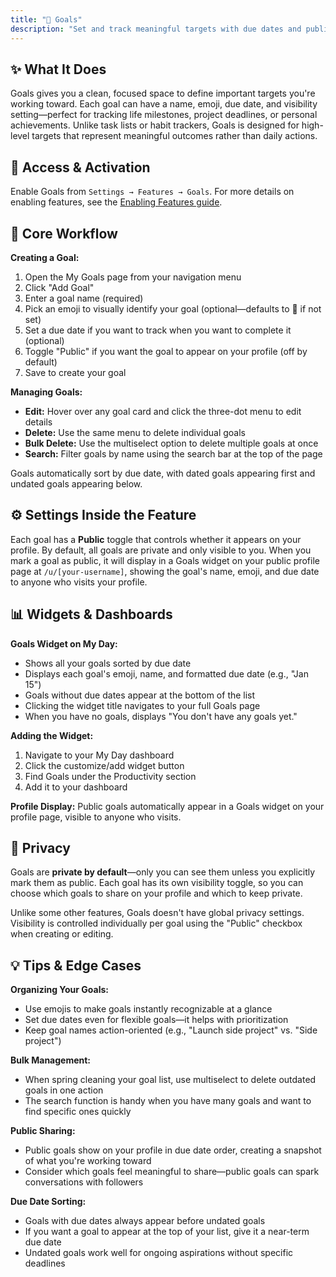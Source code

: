 ```yaml
---
title: "🎯 Goals"
description: "Set and track meaningful targets with due dates and public sharing options"
---
```


## ✨ What It Does

Goals gives you a clean, focused space to define important targets you're working toward. Each goal can have a name, emoji, due date, and visibility setting—perfect for tracking life milestones, project deadlines, or personal achievements. Unlike task lists or habit trackers, Goals is designed for high-level targets that represent meaningful outcomes rather than daily actions.

## 🚪 Access & Activation

Enable Goals from `Settings → Features → Goals`. For more details on enabling features, see the [Enabling Features guide](/docs/enabling-features).

## 🧭 Core Workflow

**Creating a Goal:**
1. Open the My Goals page from your navigation menu
2. Click "Add Goal"
3. Enter a goal name (required)
4. Pick an emoji to visually identify your goal (optional—defaults to 🎯 if not set)
5. Set a due date if you want to track when you want to complete it (optional)
6. Toggle "Public" if you want the goal to appear on your profile (off by default)
7. Save to create your goal

**Managing Goals:**
- **Edit:** Hover over any goal card and click the three-dot menu to edit details
- **Delete:** Use the same menu to delete individual goals
- **Bulk Delete:** Use the multiselect option to delete multiple goals at once
- **Search:** Filter goals by name using the search bar at the top of the page

Goals automatically sort by due date, with dated goals appearing first and undated goals appearing below.

## ⚙️ Settings Inside the Feature

Each goal has a **Public** toggle that controls whether it appears on your profile. By default, all goals are private and only visible to you. When you mark a goal as public, it will display in a Goals widget on your public profile page at `/u/[your-username]`, showing the goal's name, emoji, and due date to anyone who visits your profile.

## 📊 Widgets & Dashboards

**Goals Widget on My Day:**
- Shows all your goals sorted by due date
- Displays each goal's emoji, name, and formatted due date (e.g., "Jan 15")
- Goals without due dates appear at the bottom of the list
- Clicking the widget title navigates to your full Goals page
- When you have no goals, displays "You don't have any goals yet."

**Adding the Widget:**
1. Navigate to your My Day dashboard
2. Click the customize/add widget button
3. Find Goals under the Productivity section
4. Add it to your dashboard

**Profile Display:**
Public goals automatically appear in a Goals widget on your profile page, visible to anyone who visits.

## 🔐 Privacy

Goals are **private by default**—only you can see them unless you explicitly mark them as public. Each goal has its own visibility toggle, so you can choose which goals to share on your profile and which to keep private.

Unlike some other features, Goals doesn't have global privacy settings. Visibility is controlled individually per goal using the "Public" checkbox when creating or editing.

## 💡 Tips & Edge Cases

**Organizing Your Goals:**
- Use emojis to make goals instantly recognizable at a glance
- Set due dates even for flexible goals—it helps with prioritization
- Keep goal names action-oriented (e.g., "Launch side project" vs. "Side project")

**Bulk Management:**
- When spring cleaning your goal list, use multiselect to delete outdated goals in one action
- The search function is handy when you have many goals and want to find specific ones quickly

**Public Sharing:**
- Public goals show on your profile in due date order, creating a snapshot of what you're working toward
- Consider which goals feel meaningful to share—public goals can spark conversations with followers

**Due Date Sorting:**
- Goals with due dates always appear before undated goals
- If you want a goal to appear at the top of your list, give it a near-term due date
- Undated goals work well for ongoing aspirations without specific deadlines
